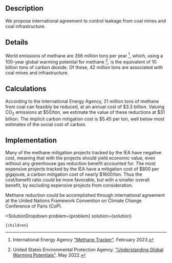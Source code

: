 

## Description

We propose international agreement to control leakage from coal mines and coal infrastructure.

## Details

World emissions of methane are 356 million tons per year [^"1"], which, using a 100-year global warming potential for methane [^"2"], is the equivalent of 10 billion tons of carbon dioxide. Of these, 42 million tons are associated with coal mines and infrastructure.

## Calculations

According to the International Energy Agency, 21 million tons of methane from coal can feasibly be reduced, at an annual cost of $3.3 billion. Valuing CO<sub>2</sub> emissions at $50/ton, we estimate the value of these reductions at $31 billion. The implicit carbon mitigation cost is $5.45 per ton, well below most estimates of the social cost of carbon.

## Implementation

Many of the methane mitigation projects tracked by the IEA have negative cost, meaning that with the projects should yield economic value, even without any greenhouse gas reduction benefit accounted for. The most expensive projects tracked by the IEA have a mitigation cost of $800 per gigajoule, a carbon mitigation cost of nearly $1600/ton. Thus the cost/benefit ratio could be more favorable, but with a smaller overall benefit, by excluding expensive projects from consideration.

Methane reduction could be accomplished through international agreement at the United Nations Framework Convention on Climate Change Conference of Paris (CoP).

[^"1"]: International Energy Agency ["Methane Tracker"](https://www.iea.org/data-and-statistics/data-tools/methane-tracker). February 2023.

[^"2"]: United States Environmental Protection Agency. ["Understanding Global Warming Potentials"](https://www.epa.gov/ghgemissions/understanding-global-warming-potentials). May 2022.

  <SolutionDropdown 
    problem={problem} 
    solution={solution}
  >
    {children}
  </SolutionDropdown>
